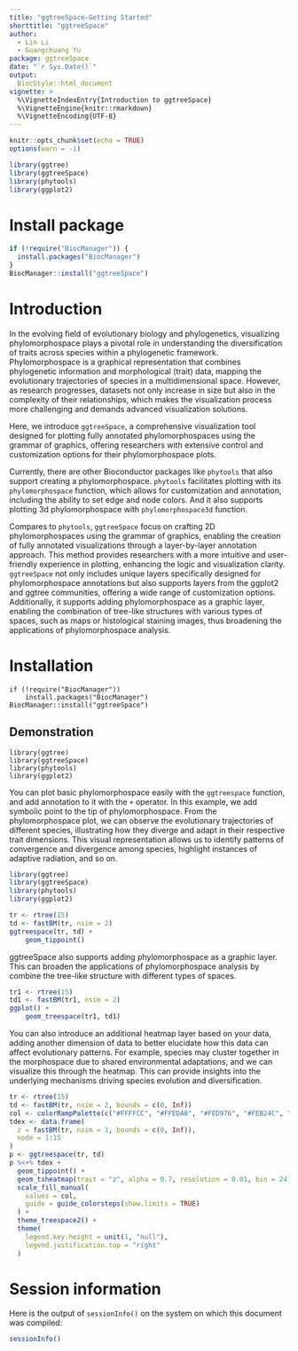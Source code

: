 ```yaml
---
title: "ggtreeSpace-Getting Started"
shorttitle: "ggtreeSpace"
author:
  - Lin Li
  - Guangchuang Yu
package: ggtreeSpace
date: "`r Sys.Date()`"
output: 
  BiocStyle::html_document
vignette: >
  %\VignetteIndexEntry{Introduction to ggtreeSpace}
  %\VignetteEngine{knitr::rmarkdown}
  %\VignetteEncoding{UTF-8}  
---
```


```r
knitr::opts_chunk$set(echo = TRUE)
options(warn = -1)

library(ggtree)
library(ggtreeSpace)
library(phytools)
library(ggplot2)
```

# Install package

```r
if (!require("BiocManager")) {
  install.packages("BiocManager")
}
BiocManager::install("ggtreeSpace")
```

# Introduction

In the evolving field of evolutionary biology and phylogenetics, visualizing 
phylomorphospace plays a pivotal role in understanding the diversification of 
traits across species within a phylogenetic framework. Phylomorphospace is a graphical representation that combines phylogenetic information and morphological (trait) data, mapping the evolutionary trajectories of species in a multidimensional space. However, as research progresses, datasets not only increase in size but also in the complexity of their relationships, which makes the visualization process more challenging and demands advanced visualization solutions.

Here, we introduce `ggtreeSpace`, a comprehensive visualization tool designed for plotting fully annotated phylomorphospaces using the grammar of graphics, offering researchers with extensive control and customization options for their phylomorphospace plots.

Currently, there are other Bioconductor packages like `phytools` that also support creating a phylomorphospace. `phytools` facilitates plotting with its `phylomorphospace` function, which allows for customization and annotation, including the ability to set edge and node colors. And it also supports plotting 3d phylomorphospace with `phylomorphospace3d` function.

Compares to `phytools`, `ggtreeSpace` focus on crafting 2D phylomorphospaces using the grammar of graphics, enabling the creation of fully annotated visualizations through a layer-by-layer annotation approach. This method provides researchers with a more intuitive and user-friendly experience in plotting, enhancing the logic and visualization clarity. `ggtreeSpace` not only includes unique layers specifically designed for phylomorphospace annotations but also supports layers from the ggplot2 and ggtree communities, offering a wide range of customization options. Additionally, it supports adding phylomorphospace as a graphic layer, enabling the combination of tree-like structures with various types of spaces, such as maps or histological staining images, thus broadening the applications of phylomorphospace analysis.

# Installation

```install
if (!require("BiocManager"))
    install.packages("BiocManager")
BiocManager::install("ggtreeSpace")
```

## Demonstration

```library
library(ggtree)
library(ggtreeSpace)
library(phytools)
library(ggplot2)
```

You can plot basic phylomorphospace easily with the `ggtreespace` function, and add annotation to it with the `+` operator. In this example, we add symbolic point to the tip of phylomorphospace. From the phylomorphospace plot, we can observe the evolutionary trajectories of different species, illustrating how they diverge and adapt in their respective trait dimensions. This visual representation allows us to identify patterns of convergence and divergence among species, highlight instances of adaptive radiation, and so on.

```r
library(ggtree)
library(ggtreeSpace)
library(phytools)
library(ggplot2)

tr <- rtree(15)
td <- fastBM(tr, nsim = 2)
ggtreespace(tr, td) +
    geom_tippoint()
```

ggtreeSpace also supports adding phylomorphospace as a graphic layer. This can broaden the applications of phylomorphospace analysis by combine the tree-like structure with different types of spaces.

```r
tr1 <- rtree(15)
td1 <- fastBM(tr1, nsim = 2)
ggplot() +
    geom_treespace(tr1, td1)
```

You can also introduce an additional heatmap layer based on your data, adding another dimension of data to better elucidate how this data can affect evolutionary patterns. For example, species may cluster together in the morphospace due to shared environmental adaptations, and we can visualize this through the heatmap. This can provide insights into the underlying mechanisms driving species evolution and diversification.

```r
tr <- rtree(15)
td <- fastBM(tr, nsim = 2, bounds = c(0, Inf))
col <- colorRampPalette(c("#FFFFCC", "#FFEDA0", "#FED976", "#FEB24C", "#FD8D3C", "#FC4E2A", "#E31A1C", "#B10026"))(24)
tdex <- data.frame(
  z = fastBM(tr, nsim = 1, bounds = c(0, Inf)),
  node = 1:15
)
p <- ggtreespace(tr, td)
p %<+% tdex +
  geom_tippoint() +
  geom_tsheatmap(trait = "z", alpha = 0.7, resolution = 0.01, bin = 24) +
  scale_fill_manual(
    values = col,
    guide = guide_colorsteps(show.limits = TRUE)
  ) +
  theme_treespace2() +
  theme(
    legend.key.height = unit(1, "null"),
    legend.justification.top = "right"
  )
```

# Session information

Here is the output of `sessionInfo()` on the system on which this document was compiled:

```r
sessionInfo()
```
